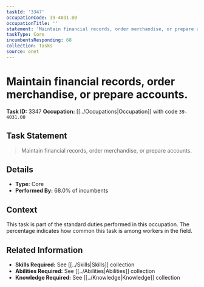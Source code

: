 ```yaml
---
taskId: '3347'
occupationCode: 39-4031.00
occupationTitle: ''
statement: 'Maintain financial records, order merchandise, or prepare accounts.'
taskType: Core
incumbentsResponding: 68
collection: Tasks
source: onet
---
```

# Maintain financial records, order merchandise, or prepare accounts.

**Task ID:** 3347
**Occupation:** [[../Occupations|Occupation]] with code `39-4031.00`

## Task Statement

> Maintain financial records, order merchandise, or prepare accounts.

## Details

- **Type:** Core
- **Performed By:** 68.0% of incumbents

## Context

This task is part of the standard duties performed in this occupation. The percentage indicates how common this task is among workers in the field.

## Related Information

- **Skills Required:** See [[../Skills|Skills]] collection
- **Abilities Required:** See [[../Abilities|Abilities]] collection
- **Knowledge Required:** See [[../Knowledge|Knowledge]] collection
